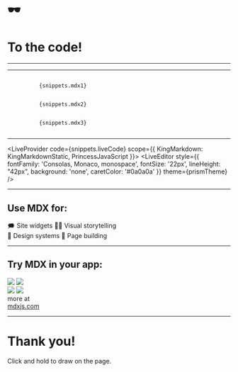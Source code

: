 

# 🕶️

# To the code!

---

<KingMarkdown codeSnippet={snippets.jsx1} />

---

<Appear>
  <Horizontal>
    <div>
      <KingMarkdown height="50vh" hoverable={false} />
    </div>
    <div>
      <Box>
        <Code>
          {snippets.mdx1}
        </Code>
      </Box>
    </div>
  </Horizontal>
  <Horizontal>
    <div>
      <KingMarkdown height="75vh" hoverable={false} />
    </div>
    <div>
      <Box>
        <Code>
          {snippets.mdx2}
        </Code>
      </Box>
    </div>
  </Horizontal>
  <Horizontal>
    <div>
      <KingMarkdown height="75vh" src="/images/king-markdown-2.png" hoverable={false} />
    </div>
    <div>
      <Box>
        <Code>
          {snippets.mdx3}
        </Code>
      </Box>
    </div>
  </Horizontal>
</Appear>

---

<LiveProvider code={snippets.liveCode}
    scope={{ KingMarkdown: KingMarkdownStatic, PrincessJavaScript }}>
  <Horizontal width="90vw">
    <LivePreview />
    <Box>
      <LiveEditor style={{ fontFamily: 'Consolas, Monaco, monospace', fontSize: '22px', lineHeight: "42px", background: 'none', caretColor: '#0a0a0a' }} theme={prismTheme} />
    </Box>
  </Horizontal>
</LiveProvider>

---

## Use MDX for:

<Spacer height="75px" />

<Horizontal width="80vw">
  <div>
    🗯️ Site widgets
    <Spacer height="50px" />
    👨‍🎨 Visual storytelling
  </div>
  <div>
    💅 Design systems
    <Spacer height="50px" />
    🚜 Page building
  </div>
</Horizontal>

---

## Try MDX in your app:

<Spacer height="75px" />

<Horizontal width="90vw">
  <div>
    <img src="/images/gatsby-logo.png" style={{ width: "15vw" }} />
    <Spacer height="50px" />
    <img src="/images/parcel-logo.png" style={{ width: "20vw" }} />
  </div>
  <div>
    <img src="/images/nextjs-logo.png" style={{ width: "12vw" }} />
    <Spacer height="50px" />
    <img src="/images/webpack-logo.png" style={{ width: "18vw" }} />
  </div>
  <div>
    more at <br/>
    <a href="https://mdxjs.com/">mdxjs.com</a>
  </div>
</Horizontal>

---

<Drawing color="#ce4999" width={20}>

# Thank you!

<div style={{ fontSize: "24px" }}>
  Click and hold to draw on the page.
</div>

</Drawing>